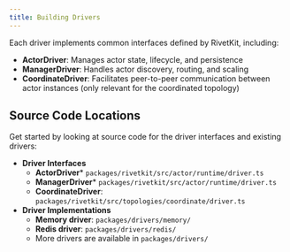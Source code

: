 ```yaml
---
title: Building Drivers
---
```


Each driver implements common interfaces defined by RivetKit, including:

- **ActorDriver**: Manages actor state, lifecycle, and persistence
- **ManagerDriver**: Handles actor discovery, routing, and scaling
- **CoordinateDriver**: Facilitates peer-to-peer communication between actor instances (only relevant for the coordinated topology)

## Source Code Locations

Get started by looking at source code for the driver interfaces and existing drivers:

- **Driver Interfaces**
  - **ActorDriver*** `packages/rivetkit/src/actor/runtime/driver.ts`
  - **ManagerDriver*** `packages/rivetkit/src/actor/runtime/driver.ts`
  - **CoordinateDriver**: `packages/rivetkit/src/topologies/coordinate/driver.ts`
- **Driver Implementations**
  - **Memory driver**: `packages/drivers/memory/`
  - **Redis driver**: `packages/drivers/redis/`
  - More drivers are available in `packages/drivers/`

